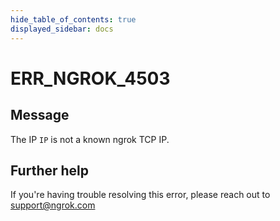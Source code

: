 ```yaml
---
hide_table_of_contents: true
displayed_sidebar: docs
---
```



# ERR_NGROK_4503

## Message

The IP `IP` is not a known ngrok TCP IP.

<ErrorDetails error="err_ngrok_4503" />

## Further help

If you're having trouble resolving this error, please reach out to [support@ngrok.com](mailto:support@ngrok.com?subject=Help%20with%20ERR_NGROK_4503)
